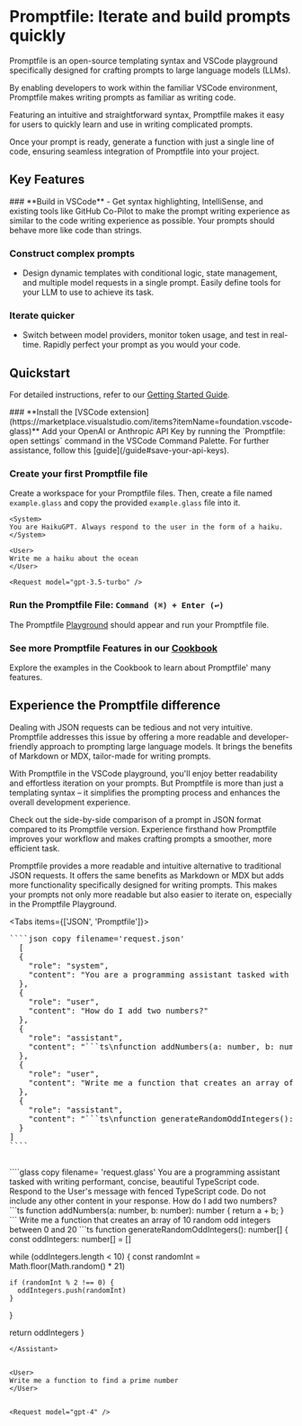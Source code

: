 
# Promptfile: Iterate and build prompts quickly


Promptfile is an open-source templating syntax and VSCode playground specifically designed for crafting prompts to large language models (LLMs).

By enabling developers to work within the familiar VSCode environment, Promptfile makes writing prompts as familiar as writing code.

Featuring an intuitive and straightforward syntax, Promptfile makes it easy for users to quickly learn and use in writing complicated prompts.

Once your prompt is ready, generate a function with just a single line of code, ensuring seamless integration of Promptfile into your project.

## Key Features

<Steps>
### **Build in VSCode**
   - Get syntax highlighting, IntelliSense, and existing tools like GitHub Co-Pilot to make the prompt writing experience as similar to the code writing experience as possible. Your prompts should behave more like code than strings.

### **Construct complex prompts**
   - Design dynamic templates with conditional logic, state management, and multiple model requests in a single prompt. Easily define tools for your LLM to use to achieve its task.

### **Iterate quicker**
   - Switch between model providers, monitor token usage, and test in real-time. Rapidly perfect your prompt as you would your code.
</Steps>



## Quickstart
For detailed instructions, refer to our [Getting Started Guide](/guide).

<Steps>
### **Install the [VSCode extension](https://marketplace.visualstudio.com/items?itemName=foundation.vscode-glass)**
Add your OpenAI or Anthropic API Key by running the `Promptfile: open settings` command in the VSCode Command Palette. For further assistance, follow this [guide](/guide#save-your-api-keys).

### **Create your first Promptfile file**
Create a workspace for your Promptfile files. Then, create a file named `example.glass` and copy the provided `example.glass` file into it.

```glass copy filename="example.glass"
<System>
You are HaikuGPT. Always respond to the user in the form of a haiku.
</System>

<User>
Write me a haiku about the ocean
</User>

<Request model="gpt-3.5-turbo" />
```

### **Run the Promptfile File: `Command (⌘) + Enter (↩)`**
The Promptfile [Playground](/playground) should appear and run your Promptfile file.

### **See more Promptfile Features in our [Cookbook](/examples)**
Explore the examples in the Cookbook to learn about Promptfile' many features.
</Steps>


## Experience the Promptfile difference

Dealing with JSON requests can be tedious and not very intuitive. Promptfile addresses this issue by offering a more readable and developer-friendly approach to prompting large language models. It brings the benefits of Markdown or MDX, tailor-made for writing prompts.

With Promptfile in the VSCode playground, you'll enjoy better readability and effortless iteration on your prompts. But Promptfile is more than just a templating syntax – it simplifies the prompting process and enhances the overall development experience.

Check out the side-by-side comparison of a prompt in JSON format compared to its Promptfile version. Experience firsthand how Promptfile improves your workflow and makes crafting prompts a smoother, more efficient task.


Promptfile provides a more readable and intuitive alternative to traditional JSON requests. It offers the same benefits as Markdown or MDX but adds more functionality specifically designed for writing prompts. This makes your prompts not only more readable but also easier to iterate on, especially in the Promptfile Playground.


<Tabs items={['JSON', 'Promptfile']}>
  <Tab>
  <pre style={{ whiteSpace: 'pre-wrap', wordWrap: 'break-word', overflowWrap: 'break-word', overflow: 'hidden'}}>
````json copy filename='request.json'
  [
  {
    "role": "system",
    "content": "You are a programming assistant tasked with writing performant, concise, beautiful TypeScript code. Respond to the User's message with fenced TypeScript code. Do not include any other content in your response."
  },
  {
    "role": "user",
    "content": "How do I add two numbers?"
  },
  {
    "role": "assistant",
    "content": "```ts\nfunction addNumbers(a: number, b: number): number {\n  return a + b;\n}\n```"
  },
  {
    "role": "user",
    "content": "Write me a function that creates an array of 10 random odd integers between 0 and 20"
  },
  {
    "role": "assistant",
    "content": "```ts\nfunction generateRandomOddIntegers(): number[] {\n  const oddIntegers: number[] = [];\n\n  while (oddIntegers.length < 10) {\n    const randomInt = Math.floor(Math.random() * 21);\n\n    if (randomInt % 2 !== 0) {\n      oddIntegers.push(randomInt);\n    }\n  }\n\n  return oddIntegers;\n}```"
  }
]
````
    </pre>
  </Tab>
  <Tab>
````glass copy filename= 'request.glass'
<System>
You are a programming assistant tasked with writing performant, concise, beautiful TypeScript code. Respond to the User's message with fenced TypeScript code. Do not include any other content in your response.
</System>


<User>
How do I add two numbers?
</User>


<Assistant>
```ts
function addNumbers(a: number, b: number): number {
  return a + b;
}
```
</Assistant>


<User>
Write me a function that creates an array of 10 random odd integers between 0 and 20
</User>


<Assistant>
```ts
function generateRandomOddIntegers(): number[] {
  const oddIntegers: number[] = []

  while (oddIntegers.length < 10) {
    const randomInt = Math.floor(Math.random() * 21)

    if (randomInt % 2 !== 0) {
      oddIntegers.push(randomInt)
    }
  }

  return oddIntegers
}
```
</Assistant>


<User>
Write me a function to find a prime number
</User>


<Request model="gpt-4" />
````
  </Tab>
</Tabs>
